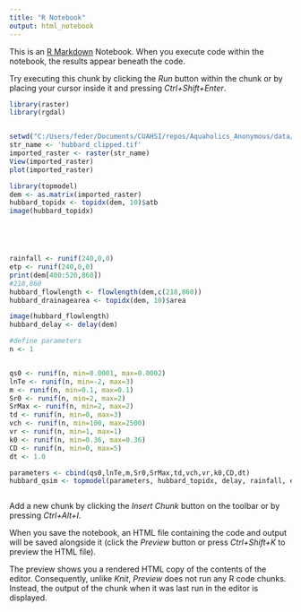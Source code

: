 ```yaml
---
title: "R Notebook"
output: html_notebook
---
```


This is an [R Markdown](http://rmarkdown.rstudio.com) Notebook. When you execute code within the notebook, the results appear beneath the code. 

Try executing this chunk by clicking the *Run* button within the chunk or by placing your cursor inside it and pressing *Ctrl+Shift+Enter*. 

```r
library(raster)
library(rgdal)


setwd("C:/Users/feder/Documents/CUAHSI/repos/Aquaholics_Anonymous/data/hubbard_brook/")
str_name <- 'hubbard_clipped.tif'
imported_raster <- raster(str_name)
View(imported_raster)
plot(imported_raster)

```

```r
library(topmodel)
dem <- as.matrix(imported_raster)
hubbard_topidx <- topidx(dem, 10)$atb
image(hubbard_topidx)






```

```r
rainfall <- runif(240,0,0)
etp <- runif(240,0,0)
print(dem[400:520,860])
#218,860
hubbard_flowlength <- flowlength(dem,c(218,860))
hubbard_drainagearea <- topidx(dem, 10)$area

image(hubbard_flowlength)
hubbard_delay <- delay(dem)

#define parameters
n <- 1


qs0 <- runif(n, min=0.0001, max=0.0002)
lnTe <- runif(n, min=-2, max=3)
m <- runif(n, min=0.1, max=0.1)
Sr0 <- runif(n, min=2, max=2)
SrMax <- runif(n, min=2, max=2)
td <- runif(n, min=0, max=3)
vch <- runif(n, min=100, max=2500)
vr <- runif(n, min=1, max=1)
k0 <- runif(n, min=0.36, max=0.36)
CD <- runif(n, min=0, max=5)
dt <- 1.0

parameters <- cbind(qs0,lnTe,m,Sr0,SrMax,td,vch,vr,k0,CD,dt)
hubbard_qsim <- topmodel(parameters, hubbard_topidx, delay, rainfall, etp)



```

Add a new chunk by clicking the *Insert Chunk* button on the toolbar or by pressing *Ctrl+Alt+I*.

When you save the notebook, an HTML file containing the code and output will be saved alongside it (click the *Preview* button or press *Ctrl+Shift+K* to preview the HTML file).

The preview shows you a rendered HTML copy of the contents of the editor. Consequently, unlike *Knit*, *Preview* does not run any R code chunks. Instead, the output of the chunk when it was last run in the editor is displayed.
